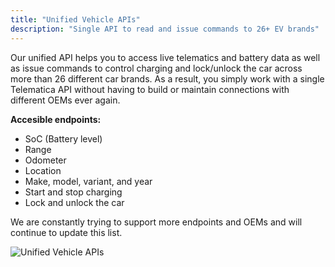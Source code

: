 ```yaml
---
title: "Unified Vehicle APIs"
description: "Single API to read and issue commands to 26+ EV brands"
---
```


Our unified API helps you to access live telematics and battery data as well as issue commands to control charging and lock/unlock the car across more than 26 different car brands.
As a result, you simply work with a single Telematica API without having to build or maintain connections with different OEMs ever again.

  __Accesible endpoints:__
  
  - SoC (Battery level)
  - Range
  - Odometer
  - Location
  - Make, model, variant, and year
  - Start and stop charging
  - Lock and unlock the car
 
 We are constantly trying to support more endpoints and OEMs and will continue to update this list.
  

![Unified Vehicle APIs](/images/reference/hero.svg "Group 57image10.svg")
